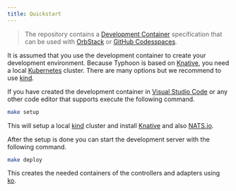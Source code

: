 ```yaml
---
title: Quickstart
---
```


> The repository contains a [Development Container](https://containers.dev/) specification
that can be used with [OrbStack](https://orbos.io/) or [GitHub Codesspaces](https://github.com/codespaces).

It is assumed that you use the development container to create your development environment.
Because Typhoon is based on [Knative](https://knative.dev/), you need a local [Kubernetes](https://kubernetes.io/) cluster.
There are many options but we recommend to use [kind](https://kind.sigs.k8s.io/).

If you have created the development container in [Visual Studio Code](https://code.visualstudio.com/docs/devcontainers/containers#:~:text=Start%20VS%20Code%20and%20run,that%20appears%20and%20press%20Enter.)
or any other code editor that supports execute the following command.

```bash
make setup
```

This will setup a local [kind](https://kind.sigs.k8s.io/) cluster and install [Knative](https://knative.dev/) and also [NATS.io](https://nats.io/).

After the setup is done you can start the development server with the following command.

```bash
make deploy
```

This creates the needed containers of the controllers and adapters using [ko](https://github.com/ko-build/ko).